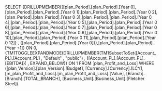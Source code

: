 SELECT {DRILLUPMEMBER({[plan_Period].[plan_Period].[Year 0],[plan_Period].[plan_Period].[Year 0 1],[plan_Period].[plan_Period].[Year 0 2],[plan_Period].[plan_Period].[Year 0 3],[plan_Period].[plan_Period].[Year 0 4],[plan_Period].[plan_Period].[Year 0 5],[plan_Period].[plan_Period].[Year 0 6],[plan_Period].[plan_Period].[Year 0 7],[plan_Period].[plan_Period].[Year 0 8],[plan_Period].[plan_Period].[Year 0 9],[plan_Period].[plan_Period].[Year 0 10],[plan_Period].[plan_Period].[Year 0 11],[plan_Period].[plan_Period].[Year 0 12]} , {[plan_Period].[plan_Period].[Year 0]}),[plan_Period].[plan_Period].[Year +1]} ON 0, {TM1TOGGLEEXPANDMODE(DRILLUPMEMBER(TM1SubsetToSet([Account_PL].[Account_PL] , "Default" , "public") , {[Account_PL].[Account_PL].[EBITDA]}) , EXPAND_BELOW)} ON 1 FROM [plan_Profit_and_Loss] WHERE ([plan_Version].[plan_Version].[Budget], [Currency].[Currency].[LCY], [m_plan_Profit_and_Loss].[m_plan_Profit_and_Loss].[Value], [Branch].[Branch].[TOTAL_BRANCH], [Business_Unit].[Business_Unit].[Fletcher Steel])